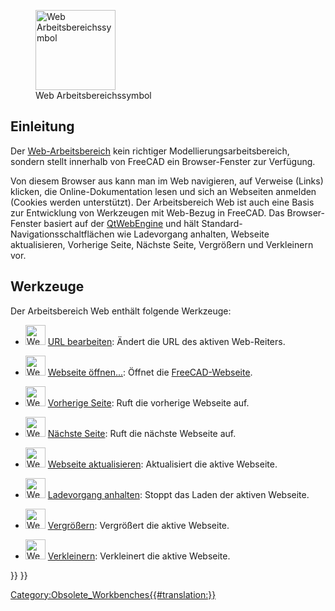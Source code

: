 <languages/>

{{Docnav/de
|
|
|IconL=
|IconR=
}}

{{VeryImportantMessage|Der '''Arbeitsbereich Web''' wird nach der Version 0.21. nicht mehr enthalten sein.}}

[[Image:Workbench_Web.svg|thumb|128px|Web Arbeitsbereichssymbol]]

<span id="Introduction"></span>
==Einleitung==

Der [[Web_Workbench/de|Web-Arbeitsbereich]] kein richtiger Modellierungsarbeitsbereich, sondern stellt innerhalb von FreeCAD ein Browser-Fenster zur Verfügung.

Von diesem Browser aus kann man im Web navigieren, auf Verweise (Links) klicken, die Online-Dokumentation lesen und sich an Webseiten anmelden (Cookies werden unterstützt). Der Arbeitsbereich Web ist auch eine Basis zur Entwicklung von Werkzeugen mit Web-Bezug in FreeCAD. Das Browser-Fenster basiert auf der [https://wiki.qt.io/QtWebEngine QtWebEngine] und hält Standard-Navigationsschaltflächen wie Ladevorgang anhalten, Webseite aktualisieren, Vorherige Seite, Nächste Seite, Vergrößern und Verkleinern vor.

<span id="Tools"></span>
==Werkzeuge== 

Der Arbeitsbereich Web enthält folgende Werkzeuge:

* [[File:Web_BrowserSetURL.svg|32px]] [[Web_BrowserSetURL/de|URL bearbeiten]]: Ändert die URL des aktiven Web-Reiters.

* [[File:Web_OpenWebsite.svg|32px]] [[Web_OpenWebsite/de|Webseite öffnen...]]: Öffnet die [https://freecad.org FreeCAD-Webseite].

* [[File:Web_BrowserBack.svg|32px]] [[Web_BrowserBack/de|Vorherige Seite]]: Ruft die vorherige Webseite auf.

* [[File:Web_BrowserNext.svg|32px]] [[Web_BrowserNext/de|Nächste Seite]]: Ruft die nächste Webseite auf.

* [[File:Web_BrowserRefresh.svg|32px]] [[Web_BrowserRefresh/de|Webseite aktualisieren]]: Aktualisiert die aktive Webseite.

* [[File:Web_BrowserStop.svg|32px]] [[Web_BrowserStop/de|Ladevorgang anhalten]]: Stoppt das Laden der aktiven Webseite.

* [[File:Web_BrowserZoomIn.svg|32px]] [[Web_BrowserZoomIn/de|Vergrößern]]: Vergrößert die aktive Webseite.

* [[File:Web_BrowserZoomOut.svg|32px]] [[Web_BrowserZoomOut/de|Verkleinern]]: Verkleinert die aktive Webseite.


{{Docnav/de
|
|
|IconL=
|IconR=
}}

{{Web Tools navi{{#translation:}}}}
{{Userdocnavi{{#translation:}}}}
[[Category:Obsolete_Workbenches{{#translation:}}]]